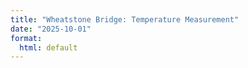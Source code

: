```yaml
---
title: "Wheatstone Bridge: Temperature Measurement"
date: "2025-10-01"
format:
  html: default
---
```


<!-- <iframe src="https://mlp6.pages.oit.duke.edu/bme253-labs/BME253_impedance_hout.pdf" width="100%" height="800px" style="border:none;">
</iframe> -->